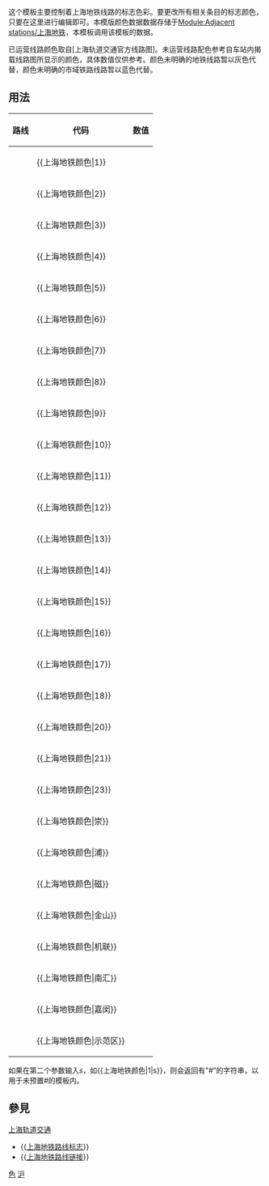 <noinclude>{{template doc page viewed directly}}</noinclude>
这个模板主要控制着上海地铁线路的标志色彩。要更改所有相关条目的标志颜色，只要在这里进行编辑即可。本模版颜色数据数据存储于[[Module:Adjacent stations/上海地铁]]，本模板调用该模板的数据。

已运营线路颜色取自[上海轨道交通官方线路图]。未运营线路配色参考自车站内揭载线路图所显示的颜色，具体数值仅供参考。颜色未明确的地铁线路暂以灰色代替，颜色未明确的市域铁路线路暂以蓝色代替。

== 用法 ==
{| class="wikitable"
|- 
! 路线 || 代码 || 数值
|- 
| {{上海地铁路线标志|1}} || <nowiki>{{上海地铁颜色|</nowiki>1<nowiki>}}</nowiki> || {{上海地铁颜色|1}} 
|- 
| {{上海地铁路线标志|2}} || <nowiki>{{上海地铁颜色|</nowiki>2<nowiki>}}</nowiki> || {{上海地铁颜色|2}} 
|- 
| {{上海地铁路线标志|3}} || <nowiki>{{上海地铁颜色|</nowiki>3<nowiki>}}</nowiki> || {{上海地铁颜色|3}}
|- 
| {{上海地铁路线标志|4}} || <nowiki>{{上海地铁颜色|</nowiki>4<nowiki>}}</nowiki> || {{上海地铁颜色|4}} 
|-
| {{上海地铁路线标志|5}} || <nowiki>{{上海地铁颜色|</nowiki>5<nowiki>}}</nowiki> || {{上海地铁颜色|5}}
|- 
| {{上海地铁路线标志|6}} || <nowiki>{{上海地铁颜色|</nowiki>6<nowiki>}}</nowiki> || {{上海地铁颜色|6}} 
|- 
| {{上海地铁路线标志|7}} || <nowiki>{{上海地铁颜色|</nowiki>7<nowiki>}}</nowiki> || {{上海地铁颜色|7}} 
|- 
| {{上海地铁路线标志|8}} || <nowiki>{{上海地铁颜色|</nowiki>8<nowiki>}}</nowiki> || {{上海地铁颜色|8}}
|- 
| {{上海地铁路线标志|9}} || <nowiki>{{上海地铁颜色|</nowiki>9<nowiki>}}</nowiki> || {{上海地铁颜色|9}}
|- 
| {{上海地铁路线标志|10}} || <nowiki>{{上海地铁颜色|</nowiki>10<nowiki>}}</nowiki> || {{上海地铁颜色|10}}
|- 
| {{上海地铁路线标志|11}} || <nowiki>{{上海地铁颜色|</nowiki>11<nowiki>}}</nowiki> || {{上海地铁颜色|11}}
|- 
| {{上海地铁路线标志|12}} || <nowiki>{{上海地铁颜色|</nowiki>12<nowiki>}}</nowiki> || {{上海地铁颜色|12}}
|- 
| {{上海地铁路线标志|13}} || <nowiki>{{上海地铁颜色|</nowiki>13<nowiki>}}</nowiki> || {{上海地铁颜色|13}}
|- 
| {{上海地铁路线标志|14}} || <nowiki>{{上海地铁颜色|</nowiki>14<nowiki>}}</nowiki> || {{上海地铁颜色|14}}
|- 
| {{上海地铁路线标志|15}} || <nowiki>{{上海地铁颜色|</nowiki>15<nowiki>}}</nowiki> || {{上海地铁颜色|15}}
|- 
| {{上海地铁路线标志|16}} || <nowiki>{{上海地铁颜色|</nowiki>16<nowiki>}}</nowiki> || {{上海地铁颜色|16}}
|- 
| {{上海地铁路线标志|17}} || <nowiki>{{上海地铁颜色|</nowiki>17<nowiki>}}</nowiki> || {{上海地铁颜色|17}}
|- 
| {{上海地铁路线标志|18}} || <nowiki>{{上海地铁颜色|</nowiki>18<nowiki>}}</nowiki> || {{上海地铁颜色|18}}
|- 
| {{上海地铁路线标志|20}} || <nowiki>{{上海地铁颜色|</nowiki>20<nowiki>}}</nowiki> || {{上海地铁颜色|20}} 
|- 
| {{上海地铁路线标志|21}} || <nowiki>{{上海地铁颜色|</nowiki>21<nowiki>}}</nowiki> || {{上海地铁颜色|21}} 
|- 
| {{上海地铁路线标志|23}} || <nowiki>{{上海地铁颜色|</nowiki>23<nowiki>}}</nowiki> || {{上海地铁颜色|23}}
|- 
| {{上海地铁路线标志|崇}} || <nowiki>{{上海地铁颜色|</nowiki>崇<nowiki>}}</nowiki> || {{上海地铁颜色|崇}} 
|- 
| {{上海地铁路线标志|浦}} || <nowiki>{{上海地铁颜色|</nowiki>浦<nowiki>}}</nowiki> || {{上海地铁颜色|浦}} 
|- 
| {{上海地铁路线标志|磁}} || <nowiki>{{上海地铁颜色|</nowiki>磁<nowiki>}}</nowiki> || {{上海地铁颜色|磁}} 
|- 
| {{上海地铁路线标志|金山}} || <nowiki>{{上海地铁颜色|</nowiki>金山<nowiki>}}</nowiki> || {{上海地铁颜色|金山}} 
|- 
| {{上海地铁路线标志|机联}} || <nowiki>{{上海地铁颜色|</nowiki>机联<nowiki>}}</nowiki> || {{上海地铁颜色|机联}} 
|- 
| {{上海地铁路线标志|南汇}} || <nowiki>{{上海地铁颜色|</nowiki>南汇<nowiki>}}</nowiki> || {{上海地铁颜色|南汇}} 
|- 
| {{上海地铁路线标志|嘉闵}} || <nowiki>{{上海地铁颜色|</nowiki>嘉闵<nowiki>}}</nowiki> || {{上海地铁颜色|嘉闵}} 
|- 
| {{上海地铁路线标志|示范区}} || <nowiki>{{上海地铁颜色|</nowiki>示范区<nowiki>}}</nowiki> || {{上海地铁颜色|示范区}} 
|}
如果在第二个参数输入''s''，如<nowiki>{{上海地铁颜色|1|s}}</nowiki>，则会返回有"<nowiki>#</nowiki>”的字符串，以用于未预置<nowiki>#</nowiki>的模板内。

== 參見 ==
[[上海轨道交通]]
* {{[[Template:上海地铁路线标志|上海地铁路线标志]]}}
* {{[[Template:上海地铁路线链接|上海地铁路线链接]]}}
<includeonly>
[[Category:上海轨道交通模板|色]]
[[Category:中国铁路运输颜色模板|沪]]
</includeonly>